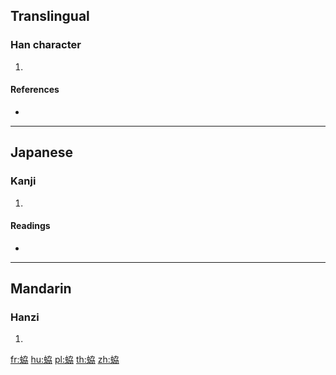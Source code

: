 {{character info/new}}
==Translingual==

===Han character===
{{Han char|rn=142|rad=虫|as=06|sn=12|four=|canj=LIKSS}}

# {{defn|Han|sort=虫06}}

====References====
* {{Han ref|kx=1082.030|dkj=33014|hdz=42852.120|uh=86E0|ud=34528}}

----

==Japanese==

===Kanji===
{{ja-kanji|grade=|rs=虫06}}

# {{defn|lang=ja|sort=虫06}}

====Readings====
* {{ja-readings|on=[[れい]] (rei), [[らい]] (rai)|kun=|nanori=}}

----

==Mandarin==

===Hanzi===
{{cmn-hanzi|pin=[[lì]] ([[li4]])|wg=li<sup>4</sup>}}

# {{defn|lang=cmn|sort=虫06}}

[[fr:蛠]]
[[hu:蛠]]
[[pl:蛠]]
[[th:蛠]]
[[zh:蛠]]